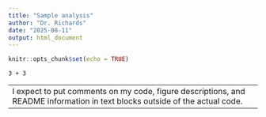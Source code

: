 ```yaml
---
title: "Sample analysis"
author: "Dr. Richards"
date: "2025-08-11"
output: html_document
---
```


```r
knitr::opts_chunk$set(echo = TRUE)
```

```
3 + 3 
```

---
I expect to put comments on my code, figure descriptions, and README information in text blocks outside of the actual code. 
---




